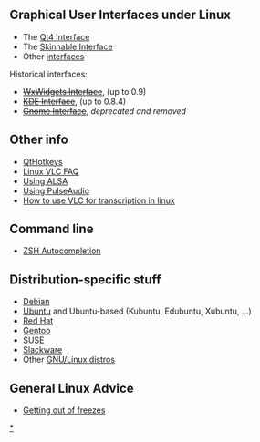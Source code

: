== Graphical User Interfaces under Linux ==
* The [[Qt4 Interface]]
* The [[Skins|Skinnable Interface]]
* Other [[interfaces]]

Historical interfaces:
* <s>[[WxWidgets Interface]]</s>, (up to 0.9)
* <s>[[KDE Interface]]</s>, (up to 0.8.4)
* <s>[[Gnome Interface]]</s>, ''deprecated and removed''

== Other info ==
* [[QtHotkeys]]
* [[Linux VLC FAQ]]
* [[ALSA | Using ALSA]]
* [[PulseAudio | Using PulseAudio]]
* [[How to use VLC for transcription in linux]]

==Command line==

* [[ZSH Autocompletion]] 

==Distribution-specific stuff==

* [[Debian]]
* [[Ubuntu]] and Ubuntu-based (Kubuntu, Edubuntu, Xubuntu, ...)
* [[Red Hat]]
* [[Gentoo]]
* [[SUSE]]
* [[Slackware]]
* Other [[distros |GNU/Linux distros]]

==General Linux Advice==
* [http://www.tldp.org/HOWTO/Keyboard-and-Console-HOWTO-8.html Getting out of freezes]

[[Category:GNU/Linux|*]]